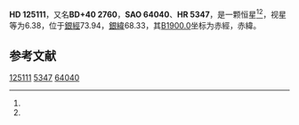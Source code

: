 {{Starbox begin
| name = HD 125111
}}
{{Starbox observe
| epoch = [[J2000.0|J2000.0]]
| constell = {{星座名待查}}<ref name=SIMBAD>{{cite web
 | url=http://simbad.u-strasbg.fr/simbad/sim-id?Ident=HR+5347
 | title =Pulsating variable Star
 | publisher=Centre de Données astronomiques de Strasbourg
 | work=SIMBAD
 | accessdate=2012-07-13}}</ref><ref name=DATA>{{cite web
 | url=http://vizier.u-strasbg.fr/viz-bin/VizieR-5?-out.add=.&-source=5050&-corr=PK=HR&-out.max=9999&HR=5347
 | title=VizieR Detailed Page
 | accessdate=2012-07-13
 | archive-date=2016-03-05
 | archive-url=https://web.archive.org/web/20160305193230/http://vizier.u-strasbg.fr/viz-bin/VizieR-5?-out.add=.&-source=5050&-corr=PK=HR&-out.max=9999&HR=5347
 | dead-url=no
 }}</ref>
| 星官 = 
| ra = {{RA|14|16|24.2}}<ref name=SIMBAD /><ref name=DATA />
| dec = {{DEC|+39|44|41}}<ref name=SIMBAD /><ref name=DATA />
| appmag_v = 6.38<ref name=SIMBAD /><ref name=DATA />
}}
{{Starbox character
| class = F2IV<ref name=SIMBAD /><ref name=DATA />
| b-v = 0.36<ref name=SIMBAD /><ref name=DATA />
| u-b = -0.07<ref name=SIMBAD /><ref name=DATA />
| r-i = <ref name=SIMBAD /><ref name=DATA />
| variable = 
}}
{{Starbox astrometry
| radial_v = -0.07
| prop_mo_ra = -24
| parallax = 
| p_error = 
}}
{{Starbox catalog
| names =BD+40 2760，[[SAO星表|SAO]] 64040，[[HD星表|HD]] 125111，[[HR星表|HR]] 5347}}
{{Starbox reference |Simbad=HR+5347}}
{{Starbox end}}

'''HD 125111'''，又名'''BD+40 2760'''，'''SAO 64040'''、'''HR 5347'''，是一颗恒星<ref name=SIMBAD /><ref name=DATA />，视星等为6.38，位于[[銀道座標系|銀經]]73.94，[[銀道座標系|銀緯]]68.33，其[[B1900.0|B1900.0]]坐标为赤經{{RA|14|12|20.1}}，赤緯{{DEC|+40|68.33|30}}。

== 参考文献 ==
{{reflist}}

{{star-stub}}

[[Category:HD和HDE天體|125111]]
[[Category:HR天體|5347]]
[[Category:SAO天體|64040]]